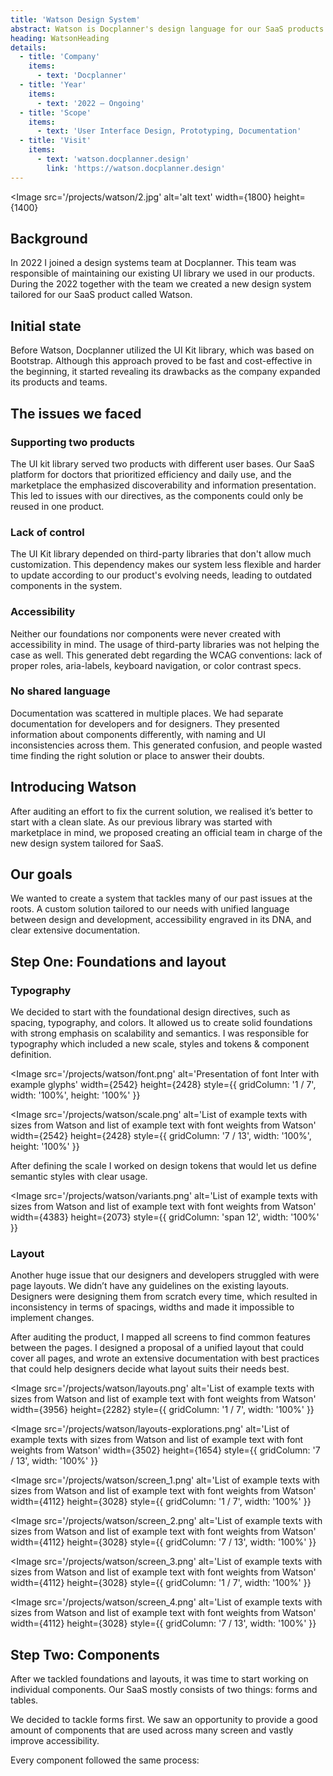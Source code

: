 ```yaml
---
title: 'Watson Design System'
abstract: Watson is Docplanner's design language for our SaaS products and digital experiences. The system consists of working code, design tools and resources, and human interface guidelines.
heading: WatsonHeading
details:
  - title: 'Company'
    items:
      - text: 'Docplanner'
  - title: 'Year'
    items:
      - text: '2022 — Ongoing'
  - title: 'Scope'
    items:
      - text: 'User Interface Design, Prototyping, Documentation'
  - title: 'Visit'
    items:
      - text: 'watson.docplanner.design'
        link: 'https://watson.docplanner.design'
---
```


<Image
  src='/projects/watson/2.jpg'
  alt='alt text'
  width={1800}
  height={1400}
></Image>

## Background

In 2022 I joined a design systems team at Docplanner. This team was responsible of maintaining our existing UI library we used in our products. During the 2022 together with the team we created a new design system tailored for our SaaS product called Watson.

## Initial state

Before Watson, Docplanner utilized the UI Kit library, which was based on Bootstrap. Although this approach proved to be fast and cost-effective in the beginning, it started revealing its drawbacks as the company expanded its products and teams.

## The issues we faced

### Supporting two products

The UI kit library served two products with different user bases. Our SaaS platform for doctors that prioritized efficiency and daily use, and the marketplace the emphasized discoverability and information presentation. This led to issues with our directives, as the components could only be reused in one product.

### Lack of control

The UI Kit library depended on third-party libraries that don't allow much customization. This dependency makes our system less flexible and harder to update according to our product's evolving needs, leading to outdated components in the system.

### Accessibility

Neither our foundations nor components were never created with accessibility in mind. The usage of third-party libraries was not helping the case as well. This generated debt regarding the WCAG conventions: lack of proper roles, aria-labels, keyboard navigation, or color contrast specs.

### No shared language

Documentation was scattered in multiple places. We had separate documentation for developers and for designers. They presented information about components differently, with naming and UI inconsistencies across them. This generated confusion, and people wasted time finding the right solution or place to answer their doubts.

## Introducing Watson

After auditing an effort to fix the current solution, we realised it’s better to start with a clean slate. As our previous library was started with marketplace in mind, we proposed creating an official team in charge of the new design system tailored for SaaS.

## Our goals

We wanted to create a system that tackles many of our past issues at the roots. A custom solution tailored to our needs with unified language between design and development, accessibility engraved in its DNA, and clear extensive documentation.

## Step One: Foundations and layout

### Typography

We decided to start with the foundational design directives, such as spacing, typography, and colors. It allowed us to create solid foundations with strong emphasis on scalability and semantics. I was responsible for typography which included a new scale, styles and tokens & component definition.

<Image
  src='/projects/watson/font.png'
  alt='Presentation of font Inter with example glyphs'
  width={2542}
  height={2428}
  style={{ gridColumn: '1 / 7', width: '100%', height: '100%' }}
></Image>
<Image
  src='/projects/watson/scale.png'
  alt='List of example texts with sizes from Watson and list of example text with font weights from Watson'
  width={2542}
  height={2428}
  style={{ gridColumn: '7 / 13', width: '100%', height: '100%' }}
></Image>

After defining the scale I worked on design tokens that would let us define semantic styles with clear usage.

<Image
  src='/projects/watson/variants.png'
  alt='List of example texts with sizes from Watson and list of example text with font weights from Watson'
  width={4383}
  height={2073}
  style={{ gridColumn: 'span 12', width: '100%' }}
></Image>

### Layout

Another huge issue that our designers and developers struggled with were page layouts. We didn’t have any guidelines on the existing layouts. Designers were designing them from scratch every time, which resulted in inconsistency in terms of spacings, widths and made it impossible to implement changes.

After auditing the product, I mapped all screens to find common features between the pages. I designed a proposal of a unified layout that could cover all pages, and wrote an extensive documentation with best practices that could help designers decide what layout suits their needs best.

<Image
  src='/projects/watson/layouts.png'
  alt='List of example texts with sizes from Watson and list of example text with font weights from Watson'
  width={3956}
  height={2282}
  style={{ gridColumn: '1 / 7', width: '100%' }}
></Image>
<Image
  src='/projects/watson/layouts-explorations.png'
  alt='List of example texts with sizes from Watson and list of example text with font weights from Watson'
  width={3502}
  height={1654}
  style={{ gridColumn: '7 / 13', width: '100%' }}
></Image>
<Image
  src='/projects/watson/screen_1.png'
  alt='List of example texts with sizes from Watson and list of example text with font weights from Watson'
  width={4112}
  height={3028}
  style={{ gridColumn: '1 / 7', width: '100%' }}
></Image>
<Image
  src='/projects/watson/screen_2.png'
  alt='List of example texts with sizes from Watson and list of example text with font weights from Watson'
  width={4112}
  height={3028}
  style={{ gridColumn: '7 / 13', width: '100%' }}
></Image>
<Image
  src='/projects/watson/screen_3.png'
  alt='List of example texts with sizes from Watson and list of example text with font weights from Watson'
  width={4112}
  height={3028}
  style={{ gridColumn: '1 / 7', width: '100%' }}
></Image>
<Image
  src='/projects/watson/screen_4.png'
  alt='List of example texts with sizes from Watson and list of example text with font weights from Watson'
  width={4112}
  height={3028}
  style={{ gridColumn: '7 / 13', width: '100%' }}
></Image>

## Step Two: Components

After we tackled foundations and layouts, it was time to start working on individual components. Our SaaS mostly consists of two things: forms and tables.

We decided to tackle forms first. We saw an opportunity to provide a good amount of components that are used across many screen and vastly improve accessibility.

Every component followed the same process:
